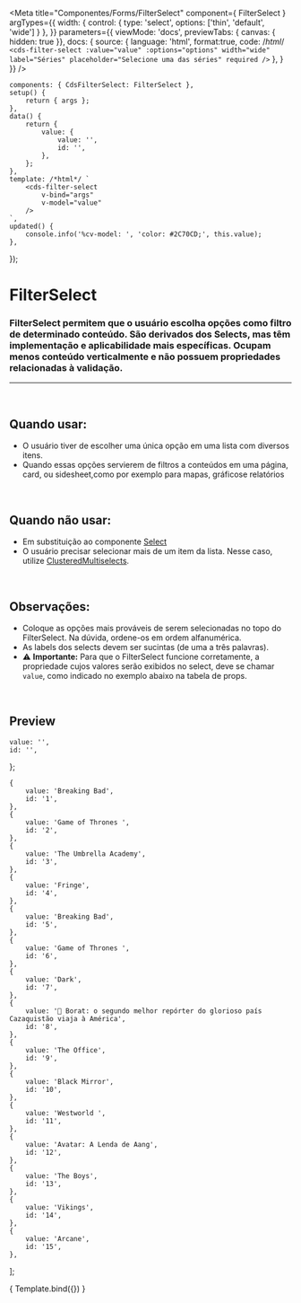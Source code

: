 
<Meta
	title="Componentes/Forms/FilterSelect"
	component={ FilterSelect }
	argTypes={{
		width: { 
			control: { 
				type: 'select',
				options: ['thin', 'default', 'wide']
			}
		},
	}}
	parameters={{
		viewMode: 'docs',
		previewTabs: { canvas: { hidden: true }},
		docs: {
			source: {
				language: 'html',
				format:true,
				code: /*html*/ 
`<cds-filter-select
	:value="value"
	:options="options"
	width="wide"
	label="Séries"
	placeholder="Selecione uma das séries"
	required
/>`
			},
		}
	}}
/>

	components: { CdsFilterSelect: FilterSelect },
	setup() {
		return { args };
	},
	data() {
		return {
			value: {
				value: '',
				id: '',
			},
		};
	},
	template: /*html*/ `
		<cds-filter-select
			v-bind="args" 
			v-model="value"
		/>
	`,
	updated() {
		console.info('%cv-model: ', 'color: #2C70CD;', this.value);
	},
});

# FilterSelect

### FilterSelect permitem que o usuário escolha opções como filtro de determinado conteúdo. São derivados dos Selects, mas têm implementação e aplicabilidade mais específicas. Ocupam menos conteúdo verticalmente e não possuem propriedades relacionadas à validação.
---
<br />

## Quando usar:
- O usuário tiver de escolher uma única opção em uma lista com diversos itens.
- Quando essas opções servierem de filtros a conteúdos em uma página, card, ou sidesheet,como
por exemplo para mapas, gráficose relatórios


<br />

## Quando não usar:
- Em substituição ao componente <a href="https://sysvale.github.io/cuida/?path=/docs/componentes-forms-select--select">Select</a>
- O usuário precisar selecionar mais de um item da lista. Nesse caso, utilize <a href="https://sysvale.github.io/cuida/?path=/docs/componentes-forms-clusteredmultiselect--clustered-multiselect">ClusteredMultiselects</a>.

<br />

## Observações:
- Coloque as opções mais prováveis de serem selecionadas no topo do FilterSelect. Na dúvida, ordene-os em ordem alfanumérica.
- As labels dos selects devem ser sucintas (de uma a três palavras).
- ⚠️ **Importante:** Para que o FilterSelect funcione corretamente, a propriedade cujos valores serão exibidos no select, deve se chamar `value`, como indicado no exemplo abaixo na tabela de props.

<br />

## Preview

	value: '',
	id: '',
};

	{
		value: 'Breaking Bad',
		id: '1',
	},
	{
		value: 'Game of Thrones ',
		id: '2',
	},
	{
		value: 'The Umbrella Academy',
		id: '3',
	},
	{
		value: 'Fringe',
		id: '4',
	},
	{
		value: 'Breaking Bad',
		id: '5',
	},
	{
		value: 'Game of Thrones ',
		id: '6',
	},
	{
		value: 'Dark',
		id: '7',
	},
	{
		value: '👀 Borat: o segundo melhor repórter do glorioso país Cazaquistão viaja à América',
		id: '8',
	},
	{
		value: 'The Office',
		id: '9',
	},
	{
		value: 'Black Mirror',
		id: '10',
	},
	{
		value: 'Westworld ',
		id: '11',
	},
	{
		value: 'Avatar: A Lenda de Aang',
		id: '12',
	},
	{
		value: 'The Boys',
		id: '13',
	},
	{
		value: 'Vikings',
		id: '14',
	},
	{
		value: 'Arcane',
		id: '15',
	},
];


<Canvas>
	<Story
		name="Select"
		args={{
			options,
			width: 'wide',
			id: "idzera",
			label: 'Séries',
			placeholder: 'Selecione uma das séries',
		}}
	>
		{ Template.bind({}) }
	</Story>
</Canvas>

<ArgsTable story="Select" />
